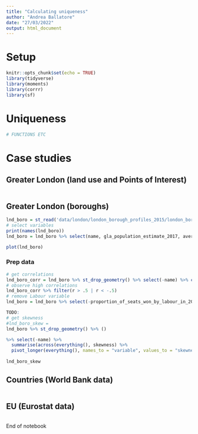 ```yaml
---
title: "Calculating uniqueness"
author: "Andrea Ballatore"
date: "27/03/2022"
output: html_document
---
```

# Setup 

```r
knitr::opts_chunk$set(echo = TRUE)
library(tidyverse)
library(moments)
library(corrr)
library(sf)
```

# Uniqueness

```r

# FUNCTIONS ETC

```

# Case studies

## Greater London (land use and Points of Interest)

```r

```

## Greater London (boroughs)

```r
lnd_boro = st_read('data/london/london_borough_profiles_2015/london_boroughs_profiles_2015.geojson')
# select variables
print(names(lnd_boro))
lnd_boro = lnd_boro %>% select(name, gla_population_estimate_2017, average_age_2017, pc_of_resident_population_born_abroad_2015, employment_rate_pc_2015, gross_annual_pay_2016, proportion_of_seats_won_by_conservatives_in_2014_election, proportion_of_seats_won_by_labour_in_2014_election, median_house_price_2015)

plot(lnd_boro)
```
### Prep data

```r
# get correlations
lnd_boro_corr = lnd_boro %>% st_drop_geometry() %>% select(-name) %>% correlate(method='kendall') %>% stretch()
# observe high correlations
lnd_boro_corr %>% filter(r > .5 | r < -.5)
# remove Labour variable
lnd_boro = lnd_boro %>% select(-proportion_of_seats_won_by_labour_in_2014_election)
```

```r
TODO:
# get skewness
#lnd_boro_skew = 
lnd_boro %>% st_drop_geometry() %>% ()

%>% select(-name) %>%
  summarise(across(everything(), skewness) %>%
  pivot_longer(everything(), names_to = "variable", values_to = "skewness")
  
lnd_boro_skew
```


## Countries (World Bank data)

```r

```

## EU (Eurostat data)


```r

```

End of notebook
